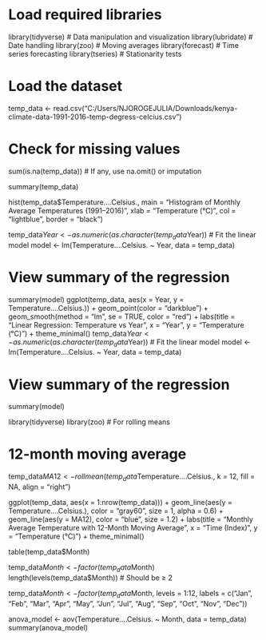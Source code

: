 # Load required libraries
library(tidyverse)   # Data manipulation and visualization
library(lubridate)   # Date handling
library(zoo)        # Moving averages
library(forecast)   # Time series forecasting
library(tseries)    # Stationarity tests

# Load the dataset
temp_data <- read.csv("C:/Users/NJOROGEJULIA/Downloads/kenya-climate-data-1991-2016-temp-degress-celcius.csv")

# Check for missing values
sum(is.na(temp_data))  # If any, use na.omit() or imputation

summary(temp_data)

hist(temp_data$Temperature....Celsius.,
     main = "Histogram of Monthly Average Temperatures (1991–2016)",
     xlab = "Temperature (°C)",
     col = "lightblue",
     border = "black")
     
temp_data$Year <- as.numeric(as.character(temp_data$Year))
# Fit the linear model
model <- lm(Temperature....Celsius. ~ Year, data = temp_data)

# View summary of the regression
summary(model)
ggplot(temp_data, aes(x = Year, y = Temperature....Celsius.)) +
  geom_point(color = "darkblue") +
  geom_smooth(method = "lm", se = TRUE, color = "red") +
  labs(title = "Linear Regression: Temperature vs Year",
       x = "Year",
       y = "Temperature (°C)") +
  theme_minimal()
  temp_data$Year <- as.numeric(as.character(temp_data$Year))
# Fit the linear model
model <- lm(Temperature....Celsius. ~ Year, data = temp_data)

# View summary of the regression
summary(model)

library(tidyverse)
library(zoo)  # For rolling means

# 12-month moving average
temp_data$MA12 <- rollmean(temp_data$Temperature....Celsius., k = 12, fill = NA, align = "right")

ggplot(temp_data, aes(x = 1:nrow(temp_data))) +
  geom_line(aes(y = Temperature....Celsius.), color = "gray60", size = 1, alpha = 0.6) +
  geom_line(aes(y = MA12), color = "blue", size = 1.2) +
  labs(title = "Monthly Average Temperature with 12-Month Moving Average",
       x = "Time (Index)",
       y = "Temperature (°C)") +
  theme_minimal()
  
table(temp_data$Month)

temp_data$Month <- factor(temp_data$Month)
length(levels(temp_data$Month))  # Should be ≥ 2

temp_data$Month <- factor(temp_data$Month,
 levels = 1:12,
 labels = c("Jan", "Feb", "Mar", "Apr", "May", "Jun", "Jul", "Aug", "Sep", "Oct", "Nov", "Dec"))
 
 anova_model <- aov(Temperature....Celsius. ~ Month, data = temp_data)
summary(anova_model)